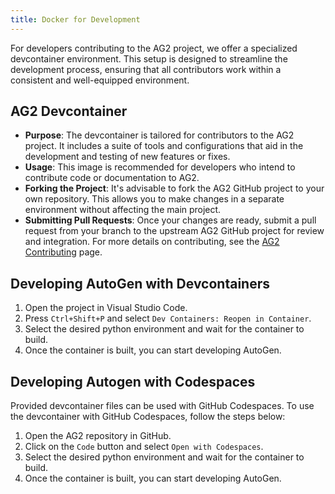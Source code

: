 ```yaml
---
title: Docker for Development
---
```


For developers contributing to the AG2 project, we offer a specialized devcontainer environment. This setup is designed to streamline the development process, ensuring that all contributors work within a consistent and well-equipped environment.

## AG2 Devcontainer

- **Purpose**: The devcontainer is tailored for contributors to the AG2 project. It includes a suite of tools and configurations that aid in the development and testing of new features or fixes.
- **Usage**: This image is recommended for developers who intend to contribute code or documentation to AG2.
- **Forking the Project**: It's advisable to fork the AG2 GitHub project to your own repository. This allows you to make changes in a separate environment without affecting the main project.
- **Submitting Pull Requests**: Once your changes are ready, submit a pull request from your branch to the upstream AG2 GitHub project for review and integration. For more details on contributing, see the [AG2 Contributing](/docs/contributor-guide/contributing) page.

## Developing AutoGen with Devcontainers

1. Open the project in Visual Studio Code.
2. Press `Ctrl+Shift+P` and select `Dev Containers: Reopen in Container`.
3. Select the desired python environment and wait for the container to build.
4. Once the container is built, you can start developing AutoGen.

## Developing Autogen with Codespaces

Provided devcontainer files can be used with GitHub Codespaces. To use the devcontainer with GitHub Codespaces, follow the steps below:

1. Open the AG2 repository in GitHub.
2. Click on the `Code` button and select `Open with Codespaces`.
3. Select the desired python environment and wait for the container to build.
4. Once the container is built, you can start developing AutoGen.
